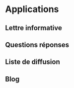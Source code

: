 = Applications =

== Lettre informative ==
{{include document="infoletter.wiki" /}}
== Questions réponses ==
{{include document="questionReply.wiki" /}}
== Liste de diffusion ==
{{include document="mailingList.wiki" /}}
== Blog ==
{{include document="blog.wiki" /}}
